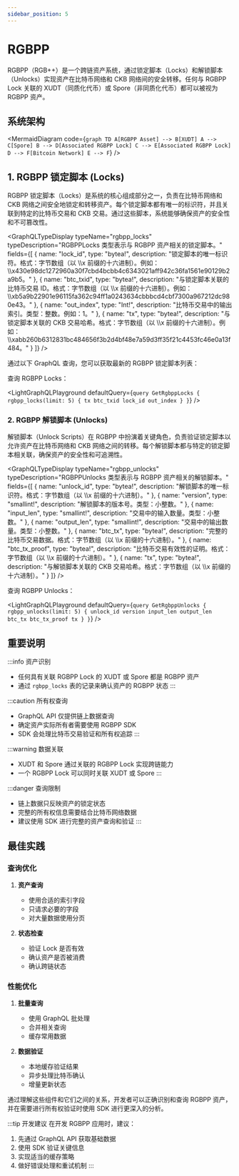 ```yaml
---
sidebar_position: 5
---
```



# RGBPP

RGBPP（RGB++）是一个跨链资产系统，通过锁定脚本（Locks）和解锁脚本（Unlocks）实现资产在比特币网络和 CKB 网络间的安全转移。任何与 RGBPP Lock 关联的 XUDT（同质化代币）或 Spore（非同质化代币）都可以被视为 RGBPP 资产。

## 系统架构

<MermaidDiagram code={`
graph TD
    A[RGBPP Asset] --> B[XUDT]
    A --> C[Spore]
    B --> D[Associated RGBPP Lock]
    C --> E[Associated RGBPP Lock]
    D --> F[Bitcoin Network]
    E --> F
`} />

## 1. RGBPP 锁定脚本 (Locks)

RGBPP 锁定脚本（Locks）是系统的核心组成部分之一，负责在比特币网络和 CKB 网络之间安全地锁定和转移资产。每个锁定脚本都有唯一的标识符，并且关联到特定的比特币交易和 CKB 交易。通过这些脚本，系统能够确保资产的安全性和不可篡改性。

<GraphQLTypeDisplay
  typeName="rgbpp_locks"
  typeDescription="RGBPPLocks 类型表示与 RGBPP 资产相关的锁定脚本。"
  fields={[
    { name: "lock_id", type: "bytea!", description: "锁定脚本的唯一标识符。格式：字节数组（以 \\\\x 前缀的十六进制）。例如：\\\\x430e98dc1272960a30f7cbd4bcbb4c6343021aff942c36fa1561e90129b2a9b5。" },
    { name: "btc_txid", type: "bytea!", description: "与锁定脚本关联的比特币交易 ID。格式：字节数组（以 \\\\x 前缀的十六进制）。例如：\\\\xb5a9b22901e96115fa362c94ff1a0243634cbbbcd4cbf7300a967212dc980e43。" },
    { name: "out_index", type: "Int!", description: "比特币交易中的输出索引。类型：整数。例如：1。" },
    { name: "tx", type: "bytea!", description: "与锁定脚本关联的 CKB 交易哈希。格式：字节数组（以 \\\\x 前缀的十六进制）。例如：\\\\xabb260b6312831bc484656f3b2d4bf48e7a59d3ff35f21c4453fc46e0a13f484。" }
  ]}
/>

通过以下 GraphQL 查询，您可以获取最新的 RGBPP 锁定脚本列表：

查询 RGBPP Locks：

<LightGraphQLPlayground
  defaultQuery={`query GetRgbppLocks {
    rgbpp_locks(limit: 5) {
      tx
      btc_txid
      lock_id
      out_index
    }
  }`}
/>

### 2. RGBPP 解锁脚本 (Unlocks)

解锁脚本（Unlock Scripts）在 RGBPP 中扮演着关键角色，负责验证锁定脚本以允许资产在比特币网络和 CKB 网络之间的转移。每个解锁脚本都与特定的锁定脚本相关联，确保资产的安全性和可追溯性。

<GraphQLTypeDisplay
  typeName="rgbpp_unlocks"
  typeDescription="RGBPPUnlocks 类型表示与 RGBPP 资产相关的解锁脚本。"
  fields={[
    { name: "unlock_id", type: "bytea!", description: "解锁脚本的唯一标识符。格式：字节数组（以 \\\\x 前缀的十六进制）。" },
    { name: "version", type: "smallint!", description: "解锁脚本的版本号。类型：小整数。" },
    { name: "input_len", type: "smallint!", description: "交易中的输入数量。类型：小整数。" },
    { name: "output_len", type: "smallint!", description: "交易中的输出数量。类型：小整数。" },
    { name: "btc_tx", type: "bytea!", description: "完整的比特币交易数据。格式：字节数组（以 \\\\x 前缀的十六进制）。" },
    { name: "btc_tx_proof", type: "bytea!", description: "比特币交易有效性的证明。格式：字节数组（以 \\\\x 前缀的十六进制）。" },
    { name: "tx", type: "bytea!", description: "与解锁脚本关联的 CKB 交易哈希。格式：字节数组（以 \\\\x 前缀的十六进制）。" }
  ]}
/>

查询 RGBPP Unlocks：

<LightGraphQLPlayground
  defaultQuery={`query GetRgbppUnlocks {
    rgbpp_unlocks(limit: 5) {
      unlock_id
      version
      input_len
      output_len
      btc_tx
      btc_tx_proof
      tx
    }
  }`}
/>

## 重要说明

:::info 资产识别
- 任何具有关联 RGBPP Lock 的 XUDT 或 Spore 都是 RGBPP 资产
- 通过 `rgbpp_locks` 表的记录来确认资产的 RGBPP 状态
:::

:::caution 所有权查询
- GraphQL API 仅提供链上数据查询
- 确定资产实际所有者需要使用 RGBPP SDK
- SDK 会处理比特币交易验证和所有权追踪
:::

:::warning 数据关联
- XUDT 和 Spore 通过关联的 RGBPP Lock 实现跨链能力
- 一个 RGBPP Lock 可以同时关联 XUDT 或 Spore
:::

:::danger 查询限制
- 链上数据只反映资产的锁定状态
- 完整的所有权信息需要结合比特币网络数据
- 建议使用 SDK 进行完整的资产查询和验证
:::

## 最佳实践

### 查询优化

1. **资产查询**
   - 使用合适的索引字段
   - 只请求必要的字段
   - 对大量数据使用分页

2. **状态检查**
   - 验证 Lock 是否有效
   - 确认资产是否被消费
   - 确认跨链状态

### 性能优化

1. **批量查询**
   - 使用 GraphQL 批处理
   - 合并相关查询
   - 缓存常用数据

2. **数据验证**
   - 本地缓存验证结果
   - 异步处理比特币确认
   - 增量更新状态

通过理解这些组件和它们之间的关系，开发者可以正确识别和查询 RGBPP 资产，并在需要进行所有权验证时使用 SDK 进行更深入的分析。

:::tip 开发建议
在开发 RGBPP 应用时，建议：
1. 先通过 GraphQL API 获取基础数据
2. 使用 SDK 验证关键信息
3. 实现适当的缓存策略
4. 做好错误处理和重试机制
:::
